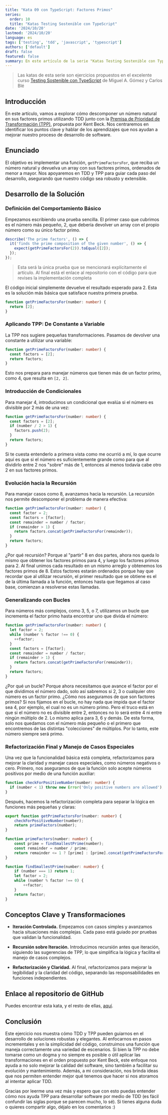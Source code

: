 ```yaml
---
title: "Kata 09 con TypeScript: Factores Primos"
series:
  order: 10
  title: "Katas Testing Sostenible con TypeScript"
date: '2024/10/20'
lastmod: '2024/10/20'
language: es
tags: ['testing', 'tdd', 'javascript', 'typescript']
authors: ['default']
draft: false
featured: false
summary: En este artículo de la serie "Katas Testing Sostenible con TypeScript", analizaremos la creación de una función que obtiene los factores primos de un número usando TDD y Jest.
---
```


> Las katas de esta serie son ejercicios propuestos en el excelente curso [Testing Sostenible con TypeScript](https://academy.softwarecrafters.io/p/curso) de Miguel A. Gómez y Carlos Blé

## Introducción

En este artículo, vamos a explorar cómo descomponer un número natural en sus factores primos utilizando TDD junto con la [Premisa de Prioridad de Transformación (TPP)](https://blog.cleancoder.com/uncle-bob/2013/05/27/TheTransformationPriorityPremise.html), propuesta por Kent Beck. Nos centraremos en identificar los puntos clave y hablar de los aprendizajes que nos ayudan a mejorar nuestro proceso de desarrollo de software.

<TOCInline toc={props.toc} exclude="Introducción" locale={props.locale} asDisclosure />

## Enunciado

El objetivo es implementar una función, `getPrimeFactorsFor`, que reciba un número natural y devuelva un array con sus factores primos, ordenados de menor a mayor. Nos apoyaremos en TDD y TPP para guiar cada paso del desarrollo, asegurando que nuestro código sea robusto y extensible.

## Desarrollo de la Solución

### Definición del Comportamiento Básico

Empezamos escribiendo una prueba sencilla. El primer caso que cubrimos es el número más pequeño, 2, que debería devolver un array con el propio número como su único factor primo.

```ts
describe('The prime factors', () => {
  it('finds the prime composition of the given number', () => {
    expect(getPrimeFactorsFor(2)).toEqual([2]);
  });
});
```

> Esta será la única prueba que se mencionará explícitamente el artículo. Al final está el enlace al repositorio con el código para que revises la implementación completa

El código inicial simplemente devuelve el resultado esperado para 2. Esta es la solución más básica que satisface nuestra primera prueba.

```ts
function getPrimeFactorsFor(number: number) {
  return [2];
}
```

### Aplicando TPP: De Constante a Variable

La TPP nos sugiere pequeñas transformaciones. Pasamos de devolver una constante a utilizar una variable:

```ts
function getPrimeFactorsFor(number: number) {
  const factors = [2];
  return factors;
}
```

Esto nos prepara para manejar números que tienen más de un factor primo, como 4, que resulta en `[2, 2]`.

### Introducción de Condicionales

Para manejar 4, introducimos un condicional que evalúa si el número es divisible por 2 más de una vez:

```ts
function getPrimeFactorsFor(number: number) {
  const factors = [2];
  if (number / 2 > 1) {
    factors.push(2);
  }
  return factors;
}
```

Si te cuesta entenderlo a primera vista como me ocurrió a mí, lo que ocurre aquí es que si el número es suficientemente grande como para que al dividirlo entre 2 nos "sobre" más de 1, entonces al menos todavía cabe otro 2 en sus factores primos.

### Evolución hacia la Recursión

Para manejar casos como 8, avanzamos hacia la recursión. La recursión nos permite descomponer el problema de manera efectiva:

```ts
function getPrimeFactorsFor(number: number) {
  const factor = 2;
  const factors = [factor];
  const remainder = number / factor;
  if (remainder > 1) {
    return factors.concat(getPrimeFactorsFor(remainder));
  }
  return factors;
}
```

¿Por qué recursión? Porque al "partir" 8 en dos partes, ahora nos queda lo mismo que obtener los factores primos para 4, y luego los factores primos para 2. Al final unimos cada resultado en un mismo arreglo y obtenemos los factores primos de 8. Estos factores estarán ordenados porque hay que recordar que al utilizar recursión, el primer resultado que se obtiene es el de la última llamada a la función, entonces hasta que llegamos al caso base, comienzan a resolverse estas llamadas.

### Generalizando con Bucles

Para números más complejos, como 3, 5, o 7, utilizamos un bucle que incrementa el factor primo hasta encontrar uno que divida el número:

```ts
function getPrimeFactorsFor(number: number) {
  let factor = 2;
  while (number % factor !== 0) {
    ++factor;
  }
  const factors = [factor];
  const remainder = number / factor;
  if (remainder > 1) {
    return factors.concat(getPrimeFactorsFor(remainder));
  }
  return factors;
}
```

¿Por qué un bucle? Porque ahora necesitamos que avance el factor por el que dividimos el número dado, solo así sabremos si 2, 3 o cualquier otro número es un factor primo. ¿Cómo nos aseguramos de que son factores primos? Si nos fijamos en el bucle, no hay nada que impida que el factor sea 4, por ejemplo, el cual no es un número primo. Pero el truco está en que si el número no es divisible entre 2, entonces no lo será entre 4 ni entre ningún múltiplo de 2. Lo mismo aplica para 3, 6 y demás. De esta forma, solo nos quedamos con el número más pequeño o el primero que encontremos de las distintas "colecciones" de múltiplos. Por lo tanto, este número siempre será primo.

### Refactorización Final y Manejo de Casos Especiales

Una vez que la funcionalidad básica está completa, refactorizamos para mejorar la claridad y manejar casos especiales, como números negativos o cero. Primero, nos aseguramos de que la función solo acepte números positivos por medio de una función auxiliar:

```ts
function checkForPositiveNumber(number: number) {
  if (number < 1) throw new Error('Only positive numbers are allowed');
}
```

Después, hacemos la refactorización completa para separar la lógica en funciones más pequeñas y claras:

```ts
export function getPrimeFactorsFor(number: number) {
    checkForPositiveNumber(number);
    return primeFactors(number);
}

function primeFactors(number: number) {
    const prime = findSmallestPrime(number);
    const remainder = number / prime;
    return remainder <= 1 ? [prime] : [prime].concat(getPrimeFactorsFor(remainder));
}

function findSmallestPrime(number: number) {
    if (number === 1) return 1;
    let factor = 2;
    while (number % factor !== 0) {
        ++factor;
    }
    return factor;
}
```

## Conceptos Clave y Transformaciones

- **Iteración Controlada.** Empezamos con casos simples y avanzamos hacia situaciones más complejas. Cada paso está guiado por pruebas que validan la funcionalidad.

- **Recursión sobre Iteración.** Introducimos recursión antes que iteración, siguiendo las sugerencias de TPP, lo que simplifica la lógica y facilita el manejo de casos complejos.

- **Refactorización y Claridad.** Al final, refactorizamos para mejorar la legibilidad y la claridad del código, separando las responsabilidades en funciones independientes.

## Enlace al repositorio de GitHub

Puedes encontrar esta kata, y el resto de ellas, [aquí](https://github.com/carlos-talavera/katas-sustainable-testing-ts).

## Conclusión

Este ejercicio nos muestra cómo TDD y TPP pueden guiarnos en el desarrollo de soluciones robustas y elegantes. Al enfocarnos en pasos incrementales y en la simplicidad del código, construimos una función que maneja correctamente una variedad de escenarios. Si bien la TPP no debe tomarse como un dogma y no siempre es posible o útil aplicar las transformaciones en el orden propuesto por Kent Beck, este enfoque nos ayuda a no solo mejorar la calidad del software, sino también a facilitar su evolución y mantenimiento. Además, a mi consideración, nos brinda ideas que nos permiten entender mejor qué tenemos que hacer si nos atoramos al intentar aplicar TDD.

Gracias por leerme una vez más y espero que con esto puedas entender cómo nos ayuda TPP para desarrollar software por medio de TDD (es fácil confundir las siglas porque se parecen mucho, lo sé). Si tienes alguna duda o quieres compartir algo, déjalo en los comentarios :)